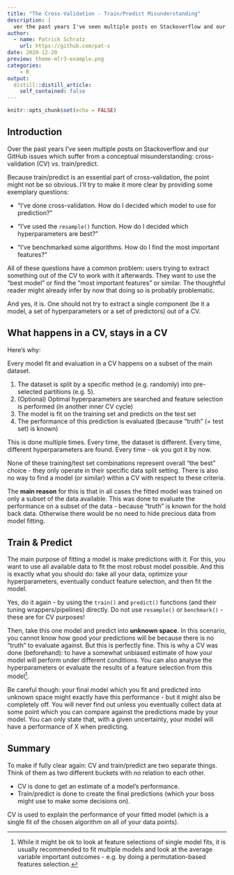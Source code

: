 ```yaml
---
title: "The Cross-Validation - Train/Predict Misunderstanding"
description: |
  ver the past years I've seen multiple posts on Stackoverflow and our GitHub issues which suffer from a conceptual misunderstanding: cross-validation (CV) vs. train/predict.
author:
  - name: Patrick Schratz
    url: https://github.com/pat-s
date: 2020-12-20
preview: theme-mlr3-example.png
categories:
    - R
output:
  distill::distill_article:
    self_contained: false
---
```



```r
knitr::opts_chunk$set(echo = FALSE)
```

## Introduction

Over the past years I've seen multiple posts on Stackoverflow and our GitHub issues which suffer from a conceptual misunderstanding: cross-validation (CV) vs. train/predict.

Because train/predict is an essential part of cross-validation, the point might not be so obvious.
I'll try to make it more clear by providing some exemplary questions:

- "I've done cross-validation. How do I decided which model to use for prediction?"

- "I've used the `resample()` function. How do I decided which hyperparameters are best?"

- "I've benchmarked some algorithms. How do I find the most important features?"

All of these questions have a common problem: users trying to extract something out of the CV to work with it afterwards.
They want to use the "best model" or find the "most important features" or similar.
The thoughtful reader might already infer by now that doing so is probably problematic.

And yes, it is.
One should not try to extract a single component (be it a model, a set of hyperparameters or a set of predictors) out of a CV.

## What happens in a CV, stays in a CV

Here's why:

Every model fit and evaluation in a CV happens on a subset of the main dataset.

1. The dataset is split by a specific method (e.g. randomly) into pre-selected partitions (e.g. 5).
1. (Optional) Optimal hyperparameters are searched and feature selection is performed (in another inner CV cycle)
1. The model is fit on the training set and predicts on the test set
1. The performance of this prediction is evaluated (because "truth" (= test set) is known)

This is done multiple times.
Every time, the dataset is different.
Every time, different hyperparameters are found.
Every time - ok you got it by now.

None of these training/test set combinations represent overall "the best" choice - they only operate in their specific data split setting.
There is also no way to find a model (or similar) within a CV with respect to these criteria.

The **main reason** for this is that in all cases the fitted model was trained on only a subset of the data available.
This was done to evaluate the performance on a subset of the data - because "truth" is known for the hold back data.
Otherwise there would be no need to hide precious data from model fitting.

## Train & Predict

The main purpose of fitting a model is make predictions with it.
For this, you want to use all available data to fit the most robust model possible.
And this is exactly what you should do: take all your data, optimize your hyperparameters, eventually conduct feature selection, and then fit the model.

Yes, do it again - by using the `train()` and `predict()` functions (and their tuning wrappers/pipelines) directly.
Do not use `resample()` or `benchmark()` - these are for CV purposes!

Then, take this one model and predict into **unknown space**.
In this scenario, you cannot know how good your predictions will be because there is no "truth" to evaluate against.
But this is perfectly fine.
This is why a CV was done (beforehand): to have a somewhat unbiased estimate of how your model will perform under different conditions.
You can also analyse the hyperparameters or evaluate the results of a feature selection from this model[^1].

Be careful though: your final model which you fit and predicted into unknown space might exactly have this performance - but it might also be completely off.
You will never find out unless you eventually collect data at some point which you can compare against the predictions made by your model.
You can only state that, with a given uncertainty, your model will have a performance of X when predicting.

[^1]: While it might be ok to look at feature selections of single model fits, it is usually recommended to fit multiple models and look at the average variable important outcomes - e.g. by doing a permutation-based features selection.

## Summary

To make if fully clear again: CV and train/predict are two separate things.
Think of them as two different buckets with no relation to each other.

- CV is done to get an estimate of a model's performance.
- Train/predict is done to create the final predictions (which your boss might use to make some decisions on).

CV is used to explain the performance of your fitted model (which is a single fit of the chosen algorithm on all of your data points).
